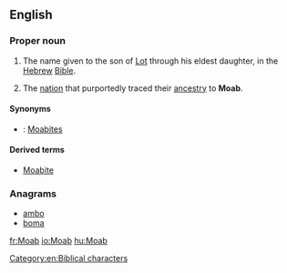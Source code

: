 ==English==
{{wikipedia}}

===Proper noun===
{{en-proper noun}}

# {{biblical}} The name given to the son of [[Lot]] through his eldest daughter, in the [[Hebrew]] [[Bible]].
# The [[nation]] that purportedly traced their [[ancestry]] to '''Moab'''.

====Synonyms====
* {{qualifier|nation descended from Moab}}: [[Moabite]]s

====Derived terms====
* [[Moabite]]

===Anagrams===
* [[ambo#English|ambo]]
* [[boma#English|boma]]

[[Category:en:Biblical characters]]

[[fr:Moab]]
[[io:Moab]]
[[hu:Moab]]